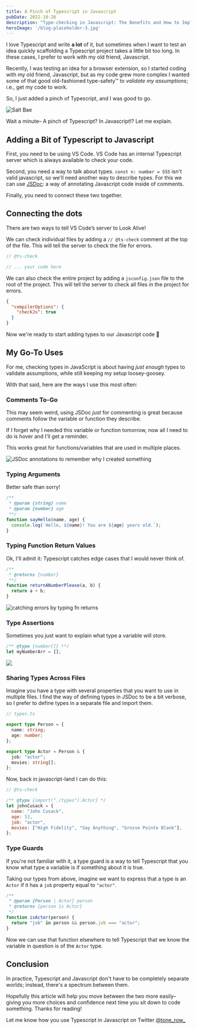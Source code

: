 ```yaml
---
title: A Pinch of Typescript in Javascript
pubDate: 2022-10-26
description: "Type-checking in Javascript: The Benefits and How to Implement it"
heroImage: '/blog-placeholder-3.jpg'
---
```


I love Typescript and write **a lot** of it, but sometimes when I want to test an idea quickly scaffolding a Typescript project takes a little bit too long. In these cases, I prefer to work with my old friend, Javascript.

Recently, I was testing an idea for a browser extension, so I started coding with my old friend, Javascript, but as my code grew more complex I wanted some of that good old-fashioned type-safety&trade; to _validate my assumptions_; i.e., get my code to work.

So, I just added a pinch of Typescript, and I was good to go.

<img
  src="https://media4.giphy.com/media/l4Jz3a8jO92crUlWM/giphy.gif?cid=ecf05e477gixjt5tnffqhkd0s49ste34s5ga1heb49mb63uv&rid=giphy.gif&ct=g"
  alt="Salt Bae"
/>

Wait a minute– A pinch of Typescript? In Javascript!? Let me explain.

## Adding a Bit of Typescript to Javascript

First, you need to be using VS Code. VS Code has an internal Typescript server which is always available to check your code.

Second, you need a way to talk about types. `const n: number = 555` isn't valid javascript, so we'll need another way to describe types. For this we can use [JSDoc](https://jsdoc.app/): a way of annotating Javascript code inside of comments.

Finally, you need to connect these two together.

## Connecting the dots

There are two ways to tell VS Code’s server to Look Alive!

We can check individual files by adding a `// @ts-check` comment at the top of the file. This will tell the server to check the file for errors.

```js
// @ts-check

// ... your code here
```

We can also check the entire project by adding a `jsconfig.json` file to the root of the project. This will tell the server to check all files in the project for errors.

```json
{
  "compilerOptions": {
    "checkJs": true
  }
}
```

Now we're ready to start adding types to our Javascript code 🎉

## My Go-To Uses

For me, checking types in JavaScript is about having _just enough_ types to validate assumptions, while still keeping my setup loosey-goosey.

With that said, here are the ways I use this most often:

### Comments To-Go

This may seem weird, using JSDoc _just_ for commenting is great because comments follow the variable or function they describe.

If I forget why I needed this variable or function tomorrow, now all I need to do is hover and I'll get a reminder.

This works great for functions/variables that are used in multiple places.

<img
  alt="JSDoc annotations to remember why I created something"
  src="https://res.cloudinary.com/tone-row/image/upload/v1666794751/tone-row-2021/pmniu3x9jvc6zqh45org.png"
/>

### Typing Arguments

Better safe than sorry!

```js
/**
 * @param {string} name
 * @param {number} age
 **/
function sayHello(name, age) {
  console.log(`Hello, ${name}! You are ${age} years old.`);
}
```

### Typing Function Return Values

Ok, I'll admit it: Typescript catches edge cases that I would never think of.

```js
/**
 * @returns {number}
 **/
function returnANumberPlease(a, b) {
  return a + b;
}
```

<img
  alt="catching errors by typing fn returns"
  src="https://res.cloudinary.com/tone-row/image/upload/v1666795244/tone-row-2021/m2o8g4drlxiediqwdojr.png"
/>

### Type Assertions

Sometimes you just want to explain what type a variable will store.

```js
/** @type {number[]} **/
let myNumberArr = [];
```

<img
  src="only numbers going in this array"
  src="https://res.cloudinary.com/tone-row/image/upload/v1666796005/tone-row-2021/mwvy8zuhkr6m2f8nsq4e.png"
/>

### Sharing Types Across Files

Imagine you have a type with several properties that you want to use in multiple files. I find the way of defining types in JSDoc to be a bit verbose, so I prefer to define types in a separate file and import them.

```ts
// types.ts

export type Person = {
  name: string;
  age: number;
};

export type Actor = Person & {
  job: "actor";
  movies: string[];
};
```

Now, back in javascript-land I can do this:

```js
// @ts-check

/** @type {import("./types").Actor} */
let johnCusack = {
  name: "John Cusack",
  age: 53,
  job: "actor",
  movies: ["High Fidelity", "Say Anything", "Grosse Pointe Blank"],
};
```

### Type Guards

If you're not familiar with it, a type guard is a way to tell Typescript that you know what type a variable is if something about it is true.

Taking our types from above, imagine we want to express that a type is an `Actor` if it has a `job` property equal to `"actor"`.

```js
/**
 * @param {Person | Actor} person
 * @returns {person is Actor}
 */
function isActor(person) {
  return "job" in person && person.job === "actor";
}
```

Now we can use that function elsewhere to tell Typescript that we know the variable in question is of the `Actor` type.

## Conclusion

In practice, Typescript and Javascript don't have to be completely separate worlds; instead, there's a spectrum between them.

Hopefully this article will help you move between the two more easily– giving you more choices and confidence next time you sit down to code something. Thanks for reading!

Let me know how you use Typescript in Javascript on Twitter [@tone_row\_](https://twitter.com/tone_row_)
